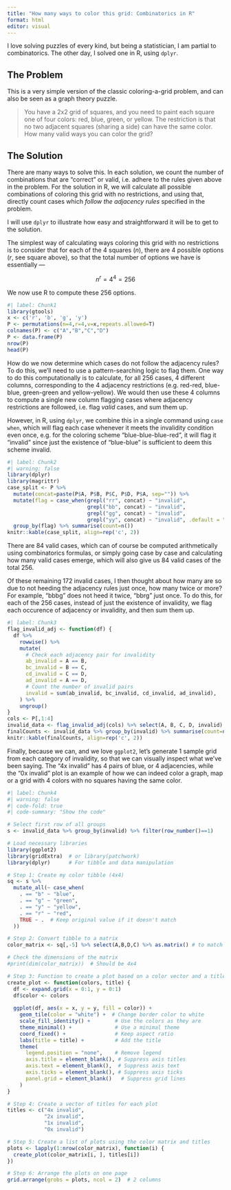 ```yaml
---
title: "How many ways to color this grid: Combinatorics in R"
format: html
editor: visual
---
```


I love solving puzzles of every kind, but being a statistician, I am partial to combinatorics. The other day, I solved one in R, using `dplyr`.

## The Problem

This is a very simple version of the classic coloring-a-grid problem, and can also be seen as a graph theory puzzle.

> You have a 2x2 grid of squares, and you need to paint each square one of four colors: red, blue, green, or yellow. The restriction is that no two adjacent squares (sharing a side) can have the same color. How many valid ways you can color the grid?

## The Solution

There are many ways to solve this. In each solution, we count the number of combinations that are "correct" or valid, i.e. adhere to the rules given above in the problem. For the solution in R, we will calculate all possible combinations of coloring this grid with no restrictions, and using that, directly count cases which *follow the adjacency rules* specified in the problem.

I will use `dplyr` to illustrate how easy and straightforward it will be to get to the solution.

The simplest way of calculating ways coloring this grid with no restrictions is to consider that for each of the 4 squares ($n$), there are 4 possible options ($r$, see square above), so that the total number of options we have is essentially —

$$
n^r = 4^4 = 256
$$

We now use R to compute these $256$ options.

```r
#| label: Chunk1
library(gtools)
x <- c('r', 'b', 'g', 'y')
P <- permutations(n=4,r=4,v=x,repeats.allowed=T) 
colnames(P) <- c("A","B","C","D")
P <- data.frame(P)
nrow(P)
head(P)
```

How do we now determine which cases do not follow the adjacency rules? To do this, we'll need to use a pattern-searching logic to flag them. One way to do this computationally is to calculate, for all 256 cases, 4 different columns, corresponding to the 4 adjacency restrictions (e.g. red-red, blue-blue, green-green and yellow-yellow). We would then use these 4 columns to compute a single new column flagging cases where adjacency restrictions are followed, i.e. flag *valid* cases, and sum them up.

However, in R, using `dplyr`, we combine this in a single command using `case when`, which will flag each case whenever it meets the invalidity condition even once, e.g. for the coloring scheme "blue-blue-blue-red", it will flag it "invalid" since just the existence of "blue-blue" is sufficient to deem this scheme invalid.

```r
#| label: Chunk2
#| warning: false
library(dplyr)
library(magrittr)
case_split <- P %>% 
  mutate(concat=paste(P$A, P$B, P$C, P$D, P$A, sep="")) %>%
  mutate(flag = case_when(grepl("rr", concat) ~ "invalid", 
                          grepl("bb", concat) ~ "invalid", 
                          grepl("gg", concat) ~ "invalid", 
                          grepl("yy", concat) ~ "invalid", .default = "valid")) %>%
  group_by(flag) %>% summarise(count=n())
knitr::kable(case_split, align=rep('c', 2))
```

There are $84$ valid cases, which can of course be computed arithmetically using combinatorics formulas, or simply going case by case and calculating how many valid cases emerge, which will also give us $84$ valid cases of the total $256$.

Of these remaining $172$ invalid cases, I then thought about how many are so due to not heeding the adjacency rules just once, how many twice or more? For example, "bbbg" does not heed it twice, "bbrg" just once. To do this, for each of the 256 cases, instead of just the existence of invalidity, we flag each occurence of adjacency or invalidity, and then sum them up.

```r
#| label: Chunk3
flag_invalid_adj <- function(df) {
  df %>%
    rowwise() %>%
    mutate(
      # Check each adjacency pair for invalidity
      ab_invalid = A == B,
      bc_invalid = B == C,
      cd_invalid = C == D,
      ad_invalid = A == D,
      # Count the number of invalid pairs
      invalid = sum(ab_invalid, bc_invalid, cd_invalid, ad_invalid),
    ) %>%
    ungroup() 
}
cols <- P[,1:4]
invalid_data <- flag_invalid_adj(cols) %>% select(A, B, C, D, invalid)
finalCounts <- invalid_data %>% group_by(invalid) %>% summarise(count=n())
knitr::kable(finalCounts, align=rep('c', 2))
```

Finally, because we can, and we love `ggplot2`, let's generate 1 sample grid from each category of invalidity, so that we can visually inspect what we've been saying. The "4x invalid" has 4 pairs of blue, or 4 adjacencies, while the "0x invalid" plot is an example of how we can indeed color a graph, map or a grid with 4 colors with no squares having the same color.

```r
#| label: Chunk4
#| warning: false
#| code-fold: true
#| code-summary: "Show the code"

# Select first row of all groups
s <- invalid_data %>% group_by(invalid) %>% filter(row_number()==1)

# Load necessary libraries
library(ggplot2)
library(gridExtra)  # or library(patchwork)
library(dplyr)      # For tibble and data manipulation

# Step 1: Create my color tibble (4x4)
sq <- s %>% 
  mutate_all(~ case_when(
    . == "b" ~ "blue",
    . == "g" ~ "green",
    . == "y" ~ "yellow",
    . == "r" ~ "red",
    TRUE ~ .  # Keep original value if it doesn't match
  ))

# Step 2: Convert tibble to a matrix
color_matrix <- sq[,-5] %>% select(A,B,D,C) %>% as.matrix() # to match the coloring order of ggplot2

# Check the dimensions of the matrix
#print(dim(color_matrix))  # Should be 4x4

# Step 3: Function to create a plot based on a color vector and a title
create_plot <- function(colors, title) {
  df <- expand.grid(x = 0:1, y = 0:1)
  df$color <- colors
  
  ggplot(df, aes(x = x, y = y, fill = color)) +
    geom_tile(color = "white") +  # Change border color to white
    scale_fill_identity() +        # Use the colors as they are
    theme_minimal() +              # Use a minimal theme
    coord_fixed() +                # Keep aspect ratio
    labs(title = title) +          # Add the title
    theme(
      legend.position = "none",    # Remove legend
      axis.title = element_blank(), # Suppress axis titles
      axis.text = element_blank(),  # Suppress axis text
      axis.ticks = element_blank(), # Suppress axis ticks
      panel.grid = element_blank()   # Suppress grid lines
    )
}

# Step 4: Create a vector of titles for each plot
titles <- c("4x invalid", 
            "2x invalid", 
            "1x invalid", 
            "0x invalid")

# Step 5: Create a list of plots using the color matrix and titles
plots <- lapply(1:nrow(color_matrix), function(i) {
  create_plot(color_matrix[i, ], titles[i])
})

# Step 6: Arrange the plots on one page
grid.arrange(grobs = plots, ncol = 2)  # 2 columns

```
